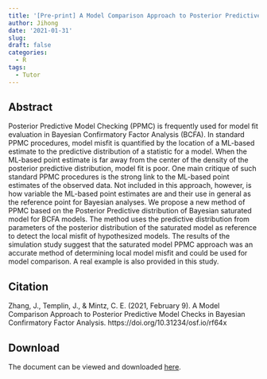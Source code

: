 ```yaml
---
title: '[Pre-print] A Model Comparison Approach to Posterior Predictive Model Checks in Bayesian Confirmatory Factor Analysis'
author: Jihong
date: '2021-01-31'
slug: 
draft: false
categories:
  - R
tags:
  - Tutor
---
```


## Abstract

Posterior Predictive Model Checking (PPMC) is frequently used for model fit evaluation in Bayesian Confirmatory Factor Analysis (BCFA). In standard PPMC procedures, model misfit is quantified by the location of a ML-based estimate to the predictive distribution of a statistic for a model. When the ML-based point estimate is far away from the center of the density of the posterior predictive distribution, model fit is poor. One main critique of such standard PPMC procedures is the strong link to the ML-based point estimates of the observed data. Not included in this approach, however, is how variable the ML-based point estimates are and their use in general as the reference point for Bayesian analyses. We propose a new method of PPMC based on the Posterior Predictive distribution of Bayesian saturated model for BCFA models. The method uses the predictive distribution from parameters of the posterior distribution of the saturated model as reference to detect the local misfit of hypothesized models. The results of the simulation study suggest that the saturated model PPMC approach was an accurate method of determining local model misfit and could be used for model comparison. A real example is also provided in this study.

## Citation

Zhang, J., Templin, J., & Mintz, C. E. (2021, February 9). A Model Comparison Approach to Posterior Predictive Model Checks in Bayesian Confirmatory Factor Analysis. https://doi.org/10.31234/osf.io/rf64x

## Download

The document can be viewed and downloaded [here](/files/publications/ppmc_cfa.pdf).
